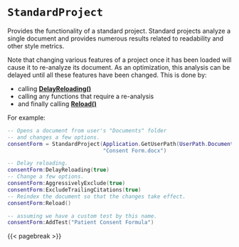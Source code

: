 # `StandardProject`

Provides the functionality of a standard project.
Standard projects analyze a single document and provides numerous results related to readability and other style metrics.

Note that changing various features of a project once
it has been loaded will cause it to re-analyze its
document. As an optimization, this analysis can be
delayed until all these features have been changed.
This is done by:

- calling **[DelayReloading()](#standard-delayreloading)**
- calling any functions that require a re-analysis
- and finally calling **[Reload()](#standard-reload)**

For example:

``` .lua
-- Opens a document from user's "Documents" folder
-- and changes a few options.
consentForm = StandardProject(Application.GetUserPath(UserPath.Documents) ..
                              "Consent Form.docx")

-- Delay reloading.
consentForm:DelayReloading(true)
-- Change a few options.
consentForm:AggressivelyExclude(true)
consentForm:ExcludeTrailingCitations(true)
-- Reindex the document so that the changes take effect.
consentForm:Reload()

-- assuming we have a custom test by this name.
consentForm:AddTest("Patient Consent Formula")
```

{{< pagebreak >}}